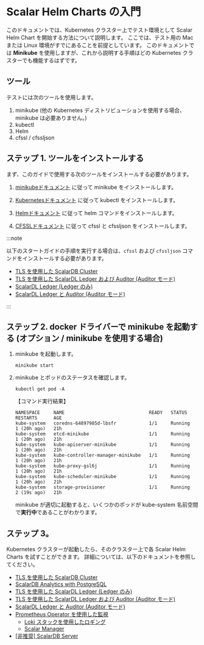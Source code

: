 # Scalar Helm Charts の入門

このドキュメントでは、Kubernetes クラスター上でテスト環境として Scalar Helm Chart を開始する方法について説明します。 ここでは、テスト用の Mac または Linux 環境がすでにあることを前提としています。 このドキュメントでは **Minikube** を使用しますが、これから説明する手順はどの Kubernetes クラスターでも機能するはずです。

## ツール

テストには次のツールを使用します。

1. minikube (他の Kubernetes ディストリビューションを使用する場合、minikube は必要ありません。)
1. kubectl
1. Helm
1. cfssl / cfssljson

## ステップ 1. ツールをインストールする

まず、このガイドで使用する次のツールをインストールする必要があります。

1. [minikubeドキュメント](https://minikube.sigs.k8s.io/docs/start/) に従って minikube をインストールします。

1. [Kubernetesドキュメント](https://kubernetes.io/docs/tasks/tools/install-kubectl-linux/) に従って kubectl をインストールします。

1. [Helmドキュメント](https://helm.sh/docs/intro/install/) に従って helm コマンドをインストールします。

1. [CFSSLドキュメント](https://github.com/cloudflare/cfssl) に従って cfssl と cfssljson をインストールします。

:::note

以下のスタートガイドの手順を実行する場合は、`cfssl` および `cfssljson` コマンドをインストールする必要があります。

* [TLS を使用した ScalarDB Cluster](getting-started-scalardb-cluster-tls.mdx)
* [TLS を使用した ScalarDL Ledger および Auditor (Auditor モード)](getting-started-scalardl-auditor-tls.mdx)
* [ScalarDL Ledger (Ledger のみ)](getting-started-scalardl-ledger.mdx)
* [ScalarDL Ledger と Auditor (Auditor モード)](getting-started-scalardl-auditor.mdx)

:::

## ステップ 2. docker ドライバーで minikube を起動する (オプション / minikube を使用する場合)

1. minikube を起動します。
   ```console
   minikube start
   ```

1. minikube とポッドのステータスを確認します。
   ```console
   kubectl get pod -A
   ```
   【コマンド実行結果】
   ```console
   NAMESPACE     NAME                               READY   STATUS    RESTARTS      AGE
   kube-system   coredns-64897985d-lbsfr            1/1     Running   1 (20h ago)   21h
   kube-system   etcd-minikube                      1/1     Running   1 (20h ago)   21h
   kube-system   kube-apiserver-minikube            1/1     Running   1 (20h ago)   21h
   kube-system   kube-controller-manager-minikube   1/1     Running   1 (20h ago)   21h
   kube-system   kube-proxy-gsl6j                   1/1     Running   1 (20h ago)   21h
   kube-system   kube-scheduler-minikube            1/1     Running   1 (20h ago)   21h
   kube-system   storage-provisioner                1/1     Running   2 (19s ago)   21h
   ```
   minikube が適切に起動すると、いくつかのポッドが kube-system 名前空間で**実行中**であることがわかります。

## ステップ 3。

Kubernetes クラスターが起動したら、そのクラスター上で各 Scalar Helm Charts を試すことができます。 詳細については、以下のドキュメントを参照してください。

* [TLS を使用した ScalarDB Cluster](getting-started-scalardb-cluster-tls.mdx)
* [ScalarDB Analytics with PostgreSQL](getting-started-scalardb-analytics-postgresql.mdx)
* [TLS を使用した ScalarDL Ledger (Ledger のみ)](getting-started-scalardl-ledger-tls.mdx)
* [TLS を使用した ScalarDL Ledger および Auditor (Auditor モード)](getting-started-scalardl-auditor-tls.mdx)
* [ScalarDL Ledger と Auditor (Auditor モード)](getting-started-scalardl-auditor.mdx)
* [Prometheus Operator を使用した監視](getting-started-monitoring.mdx)
  * [Loki スタックを使用したロギング](getting-started-logging.mdx)
  * [Scalar Manager](getting-started-scalar-manager.mdx)
* [[非推奨] ScalarDB Server](getting-started-scalardb.mdx)
